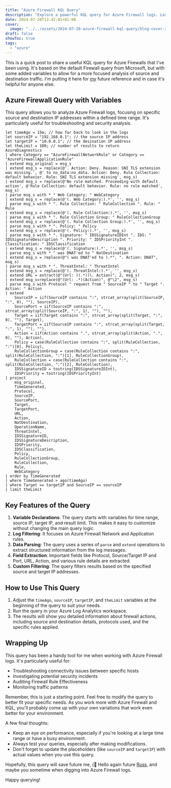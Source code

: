 ```yaml
---
title: "Azure Firewall KQL Query"
description: "Explore a powerful KQL query for Azure Firewall logs. Learn how to analyze network traffic, filter by source and destination IP, and gain insights into your Azure Firewall's performance and security."
date: 2024-07-20T13:42:01+01:00
cover:
  image: "../../assets/2024-07-20-azure-firewall-kql-query/blog-cover-2024-07-20-azure-firewall-kql-query.png"
draft: false
showToc: true
tags:
  - "azure"
---
```


This is a quick post to share a useful KQL query for Azure Firewalls that I've been using. It's based on the default Firewall query from Microsoft, but with some added variables to allow for a more focused analysis of source and destination traffic. I'm putting it here for [my](/about) future reference and in case it's helpful for anyone else.

## Azure Firewall Query with Variables

This query allows you to analyze Azure Firewall logs, focusing on specific source and destination IP addresses within a defined time range. It's particularly useful for troubleshooting and security analysis.

```kql frame="code" title="The Query (KQL)" showLineNumbers
let timeAgo = 15m; // how far back to look in the logs
let sourceIP = "192.168.0.1"; // the source IP address
let targetIP = "10.0.0.1"; // the desination IP address
let theLimit = 100; // number of results to return
AzureDiagnostics
| where Category == "AzureFirewallNetworkRule" or Category == "AzureFirewallApplicationRule"
| extend msg_original = msg_s
| extend msg_s = replace(@'. Action: Deny. Reason: SNI TLS extension was missing.', @' to no_data:no_data. Action: Deny. Rule Collection: default behavior. Rule: SNI TLS extension missing', msg_s)
| extend msg_s = replace(@'No rule matched. Proceeding with default action', @'Rule Collection: default behavior. Rule: no rule matched', msg_s)
| parse msg_s with * " Web Category: " WebCategory
| extend msg_s = replace(@'(. Web Category:).*', '', msg_s)
| parse msg_s with * ". Rule Collection: " RuleCollection ". Rule: " Rule
| extend msg_s = replace(@'(. Rule Collection:).*', '', msg_s)
| parse msg_s with * ". Rule Collection Group: " RuleCollectionGroup
| extend msg_s = replace(@'(. Rule Collection Group:).*', '', msg_s)
| parse msg_s with * ". Policy: " Policy
| extend msg_s = replace(@'(. Policy:).*', '', msg_s)
| parse msg_s with * ". Signature: " IDSSignatureIDInt ". IDS: " IDSSignatureDescription ". Priority: " IDSPriorityInt ". Classification: " IDSClassification
| extend msg_s = replace(@'(. Signature:).*', '', msg_s)
| parse msg_s with * " was DNAT'ed to " NatDestination
| extend msg_s = replace(@"( was DNAT'ed to ).*", ". Action: DNAT", msg_s)
| parse msg_s with * ". ThreatIntel: " ThreatIntel
| extend msg_s = replace(@'(. ThreatIntel:).*', '', msg_s)
| extend URL = extract(@"(Url: )(.*)(\. Action)", 2, msg_s)
| extend msg_s=replace(@"(Url: .*)(Action)", @"\2", msg_s)
| parse msg_s with Protocol " request from " SourceIP " to " Target ". Action: " Action
| extend 
    SourceIP = iif(SourceIP contains ":", strcat_array(split(SourceIP, ":", 0), ""), SourceIP),
    SourcePort = iif(SourceIP contains ":", strcat_array(split(SourceIP, ":", 1), ""), ""),
    Target = iif(Target contains ":", strcat_array(split(Target, ":", 0), ""), Target),
    TargetPort = iif(SourceIP contains ":", strcat_array(split(Target, ":", 1), ""), ""),
    Action = iif(Action contains ".", strcat_array(split(Action, ".", 0), ""), Action),
    Policy = case(RuleCollection contains ":", split(RuleCollection, ":")[0], Policy),
    RuleCollectionGroup = case(RuleCollection contains ":", split(RuleCollection, ":")[1], RuleCollectionGroup),
    RuleCollection = case(RuleCollection contains ":", split(RuleCollection, ":")[2], RuleCollection),
    IDSSignatureID = tostring(IDSSignatureIDInt),
    IDSPriority = tostring(IDSPriorityInt)
| project
    msg_original,
    TimeGenerated,
    Protocol,
    SourceIP,
    SourcePort,
    Target,
    TargetPort,
    URL,
    Action,
    NatDestination,
    OperationName,
    ThreatIntel,
    IDSSignatureID,
    IDSSignatureDescription,
    IDSPriority,
    IDSClassification,
    Policy,
    RuleCollectionGroup,
    RuleCollection,
    Rule,
    WebCategory
| order by TimeGenerated
| where TimeGenerated > ago(timeAgo)
| where Target == targetIP and SourceIP == sourceIP
| limit theLimit
```


## Key Features of the Query

1. **Variable Declarations**: The query starts with variables for time range, source IP, target IP, and result limit. This makes it easy to customize without changing the main query logic.
2. **Log Filtering**: It focuses on Azure Firewall Network and Application rules.
3. **Data Parsing**: The query uses a series of `parse` and `extend` operations to extract structured information from the log messages.
4. **Field Extraction**: Important fields like Protocol, Source/Target IP and Port, URL, Action, and various rule details are extracted.
5. **Custom Filtering**: The query filters results based on the specified source and target IP addresses.

## How to Use This Query

1. Adjust the `timeAgo`, `sourceIP`, `targetIP`, and `theLimit` variables at the beginning of the query to suit your needs.
2. Run the query in your Azure Log Analytics workspace.
3. The results will show you detailed information about firewall actions, including source and destination details, protocols used, and the specific rules applied.

## Wrapping Up

This query has been a handy tool for me when working with Azure Firewall logs. It's particularly useful for:

- Troubleshooting connectivity issues between specific hosts
- Investigating potential security incidents
- Auditing Firewall Rule Effectiveness
- Monitoring traffic patterns

Remember, this is just a starting point. Feel free to modify the query to better fit your specific needs. As you work more with Azure Firewall and KQL, you'll probably come up with your own variations that work even better for your environment.

A few final thoughts:

- Keep an eye on performance, especially if you're looking at a large time range or have a busy environment.
- Always test your queries, especially after making modifications.
- Don't forget to update the placeholders (like `sourceIP` and `targetIP`) with actual values when you use this query.

Hopefully, this query will save future me, (👋 Hello again future [Russ](/about), and maybe you sometime when digging into Azure Firewall logs.

Happy querying!
